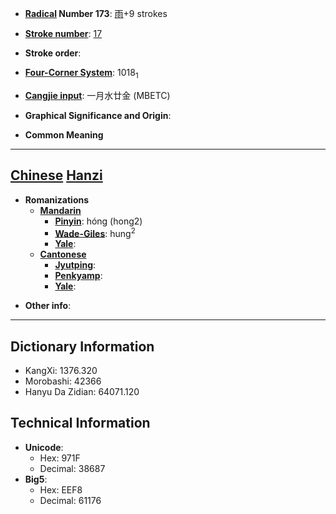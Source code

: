 * '''[[Wiktionary:Chinese radical index| Radical]] Number 173''': [[Wiktionary:Chinese radical index 雨|雨]]+9 strokes

* '''[[Wiktionary:Chinese total strokes index|Stroke number]]''': [[Wiktionary:Chinese total strokes index 17|17]]

* '''Stroke order''': 

* '''[[Wiktionary:Chinese four corner index|Four-Corner System]]''': 1018<sub>1</sub>

* '''[[Wiktionary:Chinese Cangjie index|Cangjie input]]''': 一月水廿金 (MBETC)

* '''Graphical Significance and Origin''': 

* '''Common Meaning'''

----

== [[Chinese]] [[Hanzi]] ==

* '''Romanizations'''
** '''[[Mandarin]]'''
*** '''[[Pinyin]]''': hóng (hong2)
*** '''[[Wade-Giles]]''': hung<sup>2</sup>
*** '''[[Yale]]''': 
** '''[[Cantonese]]'''
*** '''[[Jyutping]]''':
*** '''[[Penkyamp]]''': 
*** '''[[Yale]]''': 

* '''Other info''': 

----

== Dictionary Information ==

* KangXi: 1376.320
* Morobashi: 42366
* Hanyu Da Zidian: 64071.120

== Technical Information ==

* '''Unicode''':
** Hex: 971F
** Decimal: 38687
* '''Big5''':
** Hex: EEF8
** Decimal: 61176